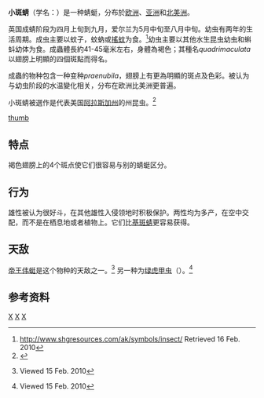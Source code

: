 {{Speciesbox
| taxon = Libellula quadrimaculata
| image = Libellula quadrimaculata qtl2.jpg
| binomial_authority = [[林奈|Linnaeus]], 1758
}}
'''小斑蜻'''（学名：''{{lang|en|Libellula quadrimaculata}}''）是一种蜻蜓，分布於[[欧洲|欧洲]]、[[亚洲|亚洲]]和[[北美洲|北美洲]]。

英国成蜻阶段为四月上旬到九月，爱尔兰为5月中旬至八月中旬。幼虫有两年的生活周期。成虫主要以蚊子，蚊蚋或[[搖蚊科|搖蚊]]为食。<ref>http://www.shgresources.com/ak/symbols/insect/ {{Wayback|url=http://www.shgresources.com/ak/symbols/insect/ |date=20090107003454 }} Retrieved 16 Feb. 2010</ref>幼虫主要以其他水生昆虫幼虫和蝌蚪幼体为食。成蟲體長約41-45毫米左右，身體為褐色；其種名''quadrimaculata''以翅膀上明顯的四個斑點而得名。

成蟲的物种包含一种变种''praenubila''，翅膀上有更為明顯的斑点及色彩。被认为与幼虫阶段的水温變化相关，分布在欧洲比美洲更普遍。

小斑蜻被選作是代表美国[[阿拉斯加州|阿拉斯加州]]的州昆虫。<ref>{{cite web |url=http://sled.alaska.edu/akfaq/aksymb.html |title=FAQ ALASKA - Frequently Asked Questions About Alaska |publisher=sled.alaska.edu |date=17 January 2006 |accessdate=28 January 2010 |deadurl=yes |archiveurl=https://web.archive.org/web/20100210145551/http://sled.alaska.edu/akfaq/aksymb.html |archivedate=2010年2月10日 }}</ref>

[[file:Four-spotted_chaser_(Libellula_quadrimaculata)_female_dorsal.jpg|thumb]]

==特点==
褐色翅膀上的4个斑点使它们很容易与别的蜻蜓区分。

==行为==
雄性被认为很好斗，在其他雄性入侵领地时积极保护。两性均为多产，在空中交配，而不是在栖息地或者植物上。它们比[[基斑蜻|基斑蜻]]更容易获得。

==天敌==
[[帝王伟蜓|帝王伟蜓]]是这个物种的天敌之一。<ref>{{cite web |url=http://www.norfolkdragons.co.uk/species/Imperator.shtml |title=存档副本 |accessdate=2010-02-16 |deadurl=yes |archiveurl=https://web.archive.org/web/20090527220853/http://www.norfolkdragons.co.uk/species/Imperator.shtml |archivedate=2009-05-27 }} Viewed 15 Feb. 2010</ref> 另一种为[[绿虎甲虫|绿虎甲虫]]（''{{lang|en|Cicindela campestris}}''）。<ref>{{cite web |url=http://www.cornishnature.co.uk/cornish-dragonflies/26-an-unexpected-predator-of-the-four-spot-chaser-dragonfly.html |title=存档副本 |accessdate=2010年2月16日 |deadurl=yes |archiveurl=https://web.archive.org/web/20090303095152/http://cornishnature.co.uk/cornish-dragonflies/26-an-unexpected-predator-of-the-four-spot-chaser-dragonfly.html |archivedate=2009年3月3日 |df= }} Viewed 15 Feb. 2010</ref>

==参考资料==
{{reflist}}
{{taxonbar}}
[[Category:_1758年描述的昆虫|X]]
[[Category:蜻属|X]]
[[Category:_卡尔·林奈命名的生物分类|X]]